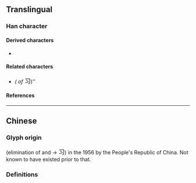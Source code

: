 {{also|習}}
{{character info}}

==Translingual==
{{stroke order|strokes=3}}
{{stroke order|type=animate}}

===Han character===
{{Han char|rn=5|rad=乙|as=02|sn=3|four=17120|canj=SIM|ids=⿹𠃌冫}}

====Derived characters====
* {{l|mul|[[𮡦]], [[𠁨]], [[羽]]<!-- Modern form is pictographic and not actually derived from 习 -->, [[𡰳]]}} <!-- Characters that are too complex: 𧢯 𩙣 -->

====Related characters====
* {{l|mul|[[習]]}} ''({{w|Traditional Chinese|Traditional form}} of'' <big>习</big>)''

====References====
{{Han ref|kx=0084.051|hdz=10051.030|uh=4E60}}

----

==Chinese==

===Glyph origin===
{{Han simp}} (elimination of {{l|zh|白}} and {{l|zh|羽}} → <big>习</big>) in the 1956 {{w|Chinese Character Simplification Scheme}} by the People's Republic of China. Not known to have existed prior to that. <!-- Refer https://zh.wikisource.org/wiki/漢字簡化方案 -->

===Definitions===
{{zh-see|習}} <!-- Not a variant form of 習. Taiwan's Dictionary of Variant Characters lists 大陸 《簡化字總表．第一表》 as its source of reference. -->